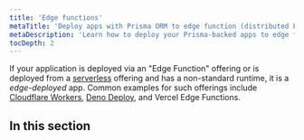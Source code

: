 ```yaml
---
title: 'Edge functions'
metaTitle: 'Deploy apps with Prisma ORM to edge function (distributed FaaS) providers'
metaDescription: 'Learn how to deploy your Prisma-backed apps to edge functions like Cloudflare Workers or Vercel Edge Functions'
tocDepth: 2
---
```


<TopBlock>

If your application is deployed via an "Edge Function" offering or is deployed from a [serverless](/orm/prisma-client/deployment/serverless) offering and has a non-standard runtime, it is a _edge-deployed_ app. Common examples for such offerings include [Cloudflare Workers](/orm/prisma-client/deployment/edge/deploy-to-cloudflare), [Deno Deploy](/orm/prisma-client/deployment/edge/deploy-to-deno-deploy), and Vercel Edge Functions.

</TopBlock>

## In this section

<Subsections />
